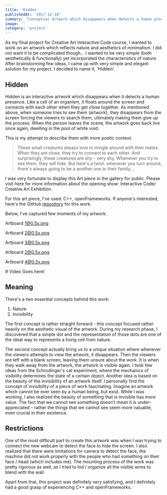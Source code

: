 ```yaml
---
title: 'Hidden'
publishedAt: '2017-12-18'
summary: 'Conceptual Artwork which disappears when detects a human presence 🎨'
image: ''
category: 'project'
---
```

As my final project for Creative Art Interactive Code course, I wanted to work on an artwork which reflects nature and aesthetics of minimalism. I did not want it to be complicated though... I wanted to be very simple (both aesthetically & functionally) yet incorporated the characteristics of nature. After brainstorming few ideas, I came up with very simple and elegant solution for my project. I decided to name it, 'Hidden'.

## Hidden

Hidden is an interactive artwork which disappears when it detects a human presence. Like a cell of an organism, it floats around the screen and connects with each other when they get close together. As mentioned above, when someone tries to see them (artwork), they disappears from the screen forcing the viewers to search them, ultimately making them give up the process. When the person leaves the scene, the artwork goes back live once again, dwelling in the pool of white void.

This is my attempt to describe them with more poetic context:

> These small creatures always love to mingle around with their mates. When they are close, they try to connect to each other. And surprisingly, these creatures are shy - very shy. Whenever you try to see them, they will hide. But here's a twist: whenever you turn around, there's always going to be a another one to their family...

I was very fortunate to display this Art piece in the gallery for public. Please visit here for more information about the opening show: Interactive Code/ Creative Art Exhibition.



For this art piece, I've used: C++, openFrameworks. If anyone's interested, here's the GitHub [repository](https://github.com/withoutwax/Hidden) for this work.



Below, I've captured few moments of my artwork.



Artboard 1@0.5x.png

Artboard 2@0.5x.png

Artboard 3@0.5x.png

Artboard 2@0.5x.png

Artboard 4@0.5x.png



\# Video Goes here!



## Meaning

There's a two essential concepts behind this work:

1. Nature
2. Invisibility

The first concept is rather straight forward - this concept focused rather heavily on the aesthetic visual of the artwork. During my research phase, I discovered that a simple dot and the representation of those dots are one of the ideal way to represents a living cell from nature.

The second concept actually bring us to a unique situation where whenever the viewers attempts to view the artwork, it disappears. Then the viewers are left with a blank screen, leaving them unsure about the work. It is when they walk away from the artwork, the artwork is visible again. I took few ideas from the Schrodinger's cat experiment, where the mechanics of visibility determines the state of a certain object. Another idea is based on the beauty of the invisibility of an artwork itself. I personally find the concept of invisibility of a piece of work fascinating. Imagine an artwork which cannot be ever seen by a human being, but exist. While I was working, I also realized the beauty of something that is invisible has more value. The fact that we cannot see something doesn't mean it is under-appreciated - rather the things that we cannot see seem more valuable, even crucial in their existence.

## Restrictions

One of the most difficult part to create this artwork was when I was trying to connect the new webcam to detect the face to hide the screen. I also realized that there were limitations for camera to detect the face, the machine did not work properly with the people who had something on their face / head (which includes me). The mounting process of the work was pretty rigorous as well, as I tried to hid / organize all the visible wires to blend with the wall.

Apart from that, this project was definitely very satisfying, and I definitely had a good grasp of experiencing C++ and openFrameworks.
